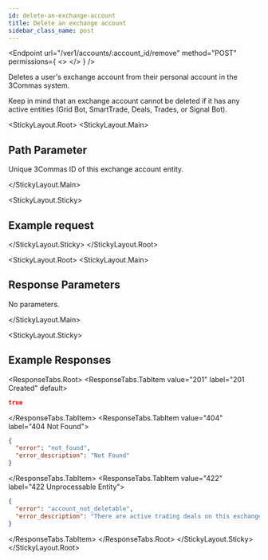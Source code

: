 ```yaml
---
id: delete-an-exchange-account
title: Delete an exchange account
sidebar_class_name: post
---
```



<Endpoint
  url="/ver1/accounts/:account_id/remove"
  method="POST"
  permissions={
    <>
      <Permission title="Permission" description="ACCOUNTS_WRITE" />
      <Permission title="Security" description="SIGNED" />
    </>
  }
/>

Deletes a user's exchange account from their personal account in the 3Commas system.

<Informer variant="warning">
Keep in mind that an exchange account cannot be deleted if it has any active entities (Grid Bot, SmartTrade, Deals, Trades, or Signal Bot).
</Informer>

<Separator />

<StickyLayout.Root>
<StickyLayout.Main>

## Path Parameter 

<ApiParam name='account_id' type='integer' id="account_id" required>
    Unique 3Commas ID of this exchange account entity.
</ApiParam>

</StickyLayout.Main>   

<StickyLayout.Sticky>
## Example request 

<NoContentEndpoint method="POST" endpoint="/ver1/accounts/12345678/remove" />

</StickyLayout.Sticky>
</StickyLayout.Root>

<StickyLayout.Root>
<StickyLayout.Main>

## Response Parameters
No parameters.

</StickyLayout.Main>   

<StickyLayout.Sticky>

## Example Responses
<ResponseTabs.Root>
<ResponseTabs.TabItem value="201" label="201 Created" default>
```json
true
```
</ResponseTabs.TabItem>
<ResponseTabs.TabItem value="404" label="404 Not Found">
```json
{
  "error": "not_found",
  "error_description": "Not Found"
}
```
</ResponseTabs.TabItem>
<ResponseTabs.TabItem value="422" label="422 Unprocessable Entity">
```json
{
  "error": "account_not_deletable",
  "error_description": "There are active trading deals on this exchange. Close all trading operations and try again"
}
```
</ResponseTabs.TabItem>
</ResponseTabs.Root>
</StickyLayout.Sticky>
</StickyLayout.Root>